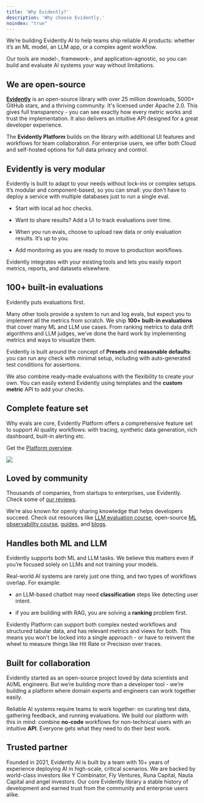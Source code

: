 ```yaml
---
title: 'Why Evidently?'
description: 'Why choose Evidently.'
noindex: "true"
---
```


We’re building Evidently AI to help teams ship reliable AI products: whether it’s an ML model, an LLM app, or a complex agent workflow.&#x20;

Our tools are model-, framework-, and application-agnostic, so you can build and evaluate AI systems your way without limitations.&#x20;

## We are open-source

[**Evidently**](https://github.com/evidentlyai/evidently) is an open-source library with over 25 million downloads, 5000+ GitHub stars, and a thriving community. It's licensed under Apache 2.0. This gives full transparency - you can see exactly how every metric works and trust the implementation. It also delivers an intuitive API designed for a great developer experience.

The **Evidently Platform** builds on the library with additional UI features and workflows for team collaboration. For enterprise users, we offer both Cloud and self-hosted options for full data privacy and control.

## Evidently is very modular 

Evidently is built to adapt to your needs without lock-ins or complex setups. It’s modular and component-based, so you can small: you don't have to deploy a service with multiple databases just to run a single eval.

* Start with local ad hoc checks. 

* Want to share results? Add a UI to track evaluations over time. 

* When you run evals, choose to upload raw data or only evaluation results. It’s up to you. 

* Add monitoring as you are ready to move to production workflows.

Evidently integrates with your existing tools and lets you easily export metrics, reports, and datasets elsewhere. 

## 100+ built-in evaluations

Evidently puts evaluations first. 

Many other tools provide a system to run and log evals, but expect you to implement all the metrics from scratch. We ship **100+ built-in evaluations** that cover many ML and LLM use cases. From ranking metrics to data drift algorithms and LLM judges, we’ve done the hard work by implementing metrics and ways to visualize them.  

Evidently is built around the concept of **Presets** and **reasonable defaults**: you can run any check with minimal setup, including with auto-generated test conditions for assertions.

We also combine ready-made evaluations with the flexibility to create your own. You can easily extend Evidently using templates and the **custom metric** API to add your checks.

## Complete feature set

Why evals are core, Evidently Platform offers a comprehensive feature set to support AI quality workflows: with tracing, synthetic data generation, rich dashboard, built-in alerting etc.

Get the [Platform overview](/docs/platform/overview).

![](/images/dashboard_llm_tabs.gif)

## Loved by community

Thousands of companies, from startups to enterprises, use Evidently. Check some of [our reviews](https://www.evidentlyai.com/reviews).

We’re also known for openly sharing knowledge that helps developers succeed. Check out resources like [LLM evaluation course](https://www.evidentlyai.com/llm-evaluations-course), open-source [ML observability course](https://www.evidentlyai.com/ml-observability-course), [guides](https://www.evidentlyai.com/mlops-guides), and [blogs](https://www.evidentlyai.com/blog).

## Handles both ML and LLM 

Evidently supports both ML and LLM tasks. We believe this matters even if you’re focused solely on LLMs and not training your models.

Real-world AI systems are rarely just one thing, and two types of workflows overlap. For example:

* an LLM-based chatbot may need **classification** steps like detecting user intent.

* if you are building with RAG, you are solving a **ranking** problem first.

Evidently Platform can support both complex nested workflows and structured tabular data, and has relevant metrics and views for both. This means you won't be locked into a single approach - or have to reinvent the wheel to measure things like Hit Rate or Precision over traces.

## Built for collaboration

Evidently started as an open-source project loved by data scientists and AI/ML engineers. But we’re building more than a developer tool - we’re building a platform where domain experts and engineers can work together easily.

Reliable AI systems require teams to work together: on curating test data, gathering feedback, and running evaluations. We build our platform with this in mind: combine **no-code** workflows for non-technical users with an intuitive **API**. Everyone gets what they need to do their best work.

## Trusted partner 

Founded in 2021, Evidently AI is built by a team with 10+ years of experience deploying AI in high-scale, critical scenarios. We are backed by world-class investors like Y Combinator, Fly Ventures, Runa Capital, Nauta Capital and angel investors. Our core Evidently library a stable history of development and earned trust from the community and enterprise users alike.